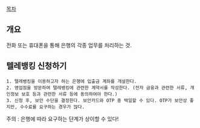 [[목차]]

== 개요 ==
전화 또는 휴대폰을 통해 은행의 각종 업무를 처리하는 것. 

== 텔레뱅킹 신청하기 ==
 1. 텔레뱅킹을 이용하고자 하는 은행에 입출금 계좌를 개설한다.
 2. 영업점을 방문하여 텔레뱅킹에 관련한 계약서를 작성한다. (전자 금융과 관련한 서류, 개인정보 보호 등과 관련한 서류 등에 동의하여야 한다.) 
 3. 신청 후, 보안 수단을 결정한다. 보안카드와 OTP 중 택일할 수 있다. OTP가 보안상 좋지만, 수수료를 요구하는 경우가 많다.
주의 : 은행에 따라 요구하는 단계가 상이할 수 있다!
